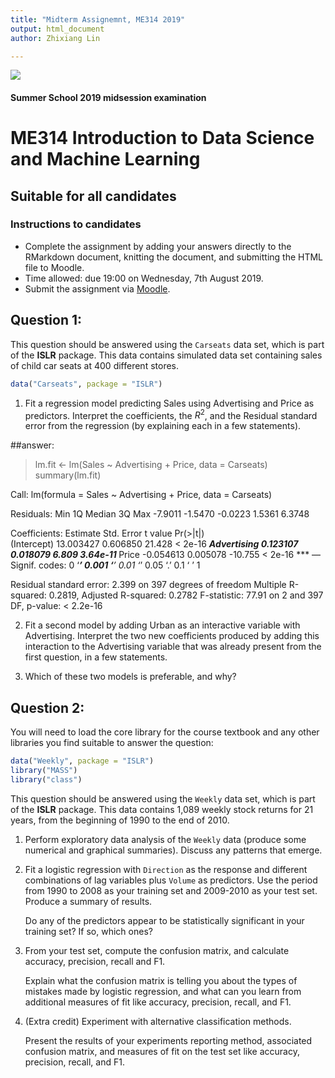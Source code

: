 ```yaml
---
title: "Midterm Assignemnt, ME314 2019"
output: html_document
author: Zhixiang Lin

---
```

 
![](images/lse-logo.jpg)

#### Summer School 2019 midsession examination  

# ME314 Introduction to Data Science and Machine Learning 

## Suitable for all candidates


### Instructions to candidates  

* Complete the assignment by adding your answers directly to the RMarkdown document, knitting the document, and submitting the HTML file to Moodle.   
* Time allowed: due 19:00 on Wednesday, 7th August 2019.  
* Submit the assignment via [Moodle](https://shortcourses.lse.ac.uk/course/view.php?id=158).

## Question 1:

This question should be answered using the `Carseats` data set, which is part of the **ISLR** package. This data contains simulated data set containing sales of child car seats at 400 different stores.

```r
data("Carseats", package = "ISLR")
```

1.  Fit a regression model predicting Sales using Advertising and Price as predictors.  Interpret the coefficients, the $R^2$, and the Residual standard error from the regression (by explaining each in a few statements).

##answer:

> lm.fit <- lm(Sales ~ Advertising + Price, data = Carseats)
> summary(lm.fit)

Call:
lm(formula = Sales ~ Advertising + Price, data = Carseats)

Residuals:
    Min      1Q  Median      3Q     Max 
-7.9011 -1.5470 -0.0223  1.5361  6.3748 

Coefficients:
             Estimate Std. Error t value Pr(>|t|)    
(Intercept) 13.003427   0.606850  21.428  < 2e-16 ***
Advertising  0.123107   0.018079   6.809 3.64e-11 ***
Price       -0.054613   0.005078 -10.755  < 2e-16 ***
---
Signif. codes:  0 ‘***’ 0.001 ‘**’ 0.01 ‘*’ 0.05 ‘.’ 0.1 ‘ ’ 1

Residual standard error: 2.399 on 397 degrees of freedom
Multiple R-squared:  0.2819,	Adjusted R-squared:  0.2782 
F-statistic: 77.91 on 2 and 397 DF,  p-value: < 2.2e-16



2.  Fit a second model by adding Urban as an interactive variable with Advertising.  Interpret the two new coefficients produced by adding this interaction to the Advertising variable that was already present from the first question, in a few statements.

3.  Which of these two models is preferable, and why?  


## Question 2:

You will need to load the core library for the course textbook and any other libraries you find suitable to answer the question:
```r
data("Weekly", package = "ISLR")
library("MASS")
library("class")
```

This question should be answered using the `Weekly` data set, which is part of the **ISLR** package. This data contains 1,089 weekly stock returns for 21 years, from the beginning of 1990 to the end of 2010.

1.   Perform exploratory data analysis of the `Weekly` data (produce some numerical and graphical summaries). Discuss any patterns that emerge. 

2. Fit a logistic regression with `Direction` as the response and different combinations of lag variables plus `Volume` as predictors. Use the period from 1990 to 2008 as your training set and 2009-2010 as your test set. Produce a summary of results. 

    Do any of the predictors appear to be statistically significant in your training set? If so, which ones?

3.  From your test set, compute the confusion matrix, and calculate accuracy, precision, recall and F1. 
     
    Explain what the confusion matrix is telling you about the types of mistakes made by logistic regression, and what can you learn from additional measures of fit like accuracy, precision, recall, and F1.

4.  (Extra credit) Experiment with alternative classification methods. 

    Present the results of your experiments reporting method, associated confusion matrix, and measures of fit on the test set like accuracy, precision, recall, and F1.
    